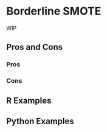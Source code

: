 # Borderline SMOTE {#sec-imbalenced-borderline-smote}

WIP

## Pros and Cons

### Pros

### Cons

## R Examples

## Python Examples

